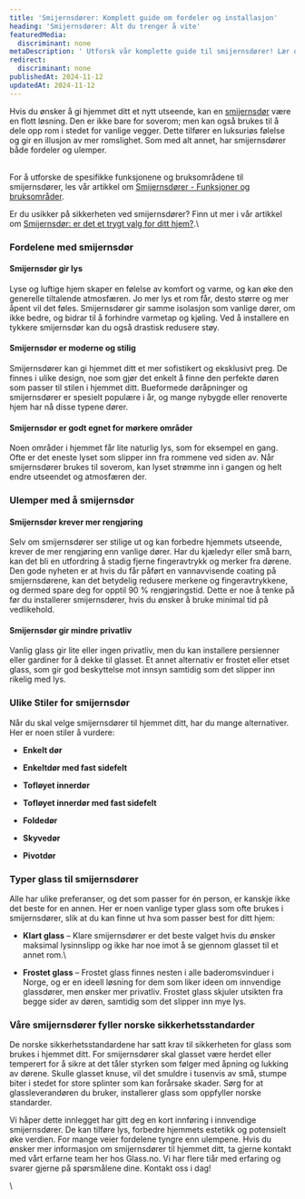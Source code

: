 ```yaml
---
title: 'Smijernsdører: Komplett guide om fordeler og installasjon'
heading: 'Smijernsdører: Alt du trenger å vite'
featuredMedia:
  discriminant: none
metaDescription: ' Utforsk vår komplette guide til smijernsdører! Lær om ulike stiler, fordeler, sikkerhetsstandarder og tips for installasjon. Få inspirasjon!'
redirect:
  discriminant: none
publishedAt: 2024-11-12
updatedAt: 2024-11-12
---
```

Hvis du ønsker å gi hjemmet ditt et nytt utseende, kan en [smijernsdør](https://www.glass.no/smijernsdor) være en flott løsning. Den er ikke bare for soverom; men kan også brukes til å dele opp rom i stedet for vanlige vegger. Dette tilfører en luksuriøs følelse og gir en illusjon av mer romslighet. Som med alt annet, har smijernsdører både fordeler og ulemper.&#x20;

\
For å utforske de spesifikke funksjonene og bruksområdene til smijernsdører, les vår artikkel om [Smijernsdører - Funksjoner og bruksområder](https://www.glass.no/smijernsdorer-funksjoner-og-bruksomrader).

Er du usikker på sikkerheten ved smijernsdører? Finn ut mer i vår artikkel om [Smijernsdør: er det et trygt valg for ditt hjem?](https://www.glass.no/smijernsdor-er-det-et-trygt-valg-for-ditt-hjem).\


### **Fordelene med smijernsdør**&#x20;

#### **Smijernsdør gir lys**

Lyse og luftige hjem skaper en følelse av komfort og varme, og kan øke den generelle tiltalende atmosfæren. Jo mer lys et rom får, desto større og mer åpent vil det føles. Smijernsdører gir samme isolasjon som vanlige dører, om ikke bedre, og bidrar til å forhindre varmetap og kjøling. Ved å installere en tykkere smijernsdør kan du også drastisk redusere støy.

#### **Smijernsdør er moderne og stilig**

Smijernsdører kan gi hjemmet ditt et mer sofistikert og eksklusivt preg. De finnes i ulike design, noe som gjør det enkelt å finne den perfekte døren som passer til stilen i hjemmet ditt. Bueformede døråpninger og smijernsdører er spesielt populære i år, og mange nybygde eller renoverte hjem har nå disse typene dører.

#### **Smijernsdør er godt egnet for mørkere områder**

Noen områder i hjemmet får lite naturlig lys, som for eksempel en gang. Ofte er det eneste lyset som slipper inn fra rommene ved siden av. Når smijernsdører brukes til soverom, kan lyset strømme inn i gangen og helt endre utseendet og atmosfæren der.

### **Ulemper med å smijernsdør**

#### **Smijernsdør krever mer rengjøring**

Selv om smijernsdører ser stilige ut og kan forbedre hjemmets utseende, krever de mer rengjøring enn vanlige dører. Har du kjæledyr eller små barn, kan det bli en utfordring å stadig fjerne fingeravtrykk og merker fra dørene. Den gode nyheten er at hvis du får påført en vannavvisende coating på smijernsdørene, kan det betydelig redusere merkene og fingeravtrykkene, og dermed spare deg for opptil 90 % rengjøringstid. Dette er noe å tenke på før du installerer smijernsdører, hvis du ønsker å bruke minimal tid på vedlikehold.

#### **Smijernsdør gir mindre privatliv**

Vanlig glass gir lite eller ingen privatliv, men du kan installere persienner eller gardiner for å dekke til glasset. Et annet alternativ er frostet eller etset glass, som gir god beskyttelse mot innsyn samtidig som det slipper inn rikelig med lys.

### **Ulike Stiler for smijernsdør**

Når du skal velge smijernsdører til hjemmet ditt, har du mange alternativer. Her er noen stiler å vurdere:

* **Enkelt dør**

* **Enkeltdør med fast sidefelt**

* **Tofløyet innerdør**

* **Tofløyet innerdør med fast sidefelt**

* **Foldedør**

* **Skyvedør**

* **Pivotdør**

### **Typer glass til smijernsdører**

Alle har ulike preferanser, og det som passer for én person, er kanskje ikke det beste for en annen. Her er noen vanlige typer glass som ofte brukes i smijernsdører, slik at du kan finne ut hva som passer best for ditt hjem:

* **Klart glass** – Klare smijernsdører er det beste valget hvis du ønsker maksimal lysinnslipp og ikke har noe imot å se gjennom glasset til et annet rom.\\

* **Frostet glass** – Frostet glass finnes nesten i alle baderomsvinduer i Norge, og er en ideell løsning for dem som liker ideen om innvendige glassdører, men ønsker mer privatliv. Frostet glass skjuler utsikten fra begge sider av døren, samtidig som det slipper inn mye lys.

### **Våre smijernsdører fyller norske sikkerhetsstandarder**

De norske sikkerhetsstandardene har satt krav til sikkerheten for glass som brukes i hjemmet ditt. For smijernsdører skal glasset være herdet eller temperert for å sikre at det tåler styrken som følger med åpning og lukking av dørene. Skulle glasset knuse, vil det smuldre i tusenvis av små, stumpe biter i stedet for store splinter som kan forårsake skader. Sørg for at glassleverandøren du bruker, installerer glass som oppfyller norske standarder.

Vi håper dette innlegget har gitt deg en kort innføring i innvendige smijernsdører. De kan tilføre lys, forbedre hjemmets estetikk og potensielt øke verdien. For mange veier fordelene tyngre enn ulempene. Hvis du ønsker mer informasjon om smijernsdører til hjemmet ditt, ta gjerne kontakt med vårt erfarne team her hos Glass.no. Vi har flere tiår med erfaring og svarer gjerne på spørsmålene dine. Kontakt oss i dag!

\\
